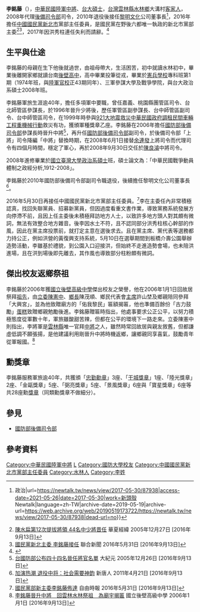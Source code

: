 {{Infobox_officeholder
| name = 李銘藤
| image name =20090819 李副司令視導屏東縣後備指揮部醫療站開設.jpg
| width = 250px
| caption=李銘藤中將（中）於[[國防部後備司令部|後備司令部]]代理司令任內視察[[八八風災|八八風災]]時的[[屏東縣|屏東縣]]後備指揮部醫療站
| Sex = 男 
| now = 中華民國軍事將領 
| period =
| Native place = [[台灣|台灣]][[雲林縣|雲林縣]]
| date of birth = {{Birth year and age|1952}}
| date of death = 
| place of birth = {{TWN}}[[雲林縣|雲林縣]][[水林鄉|水林鄉]]
| place of death = 
| party =  
| educate = 
* [[憲兵學校|憲兵學校]]專科班第1期（1974年班）
* 三軍大學陸軍指揮參謀學院
* 三軍大學戰爭學院
* [[國立臺灣大學|國立臺灣大學]]政治系碩士2008年班
| past =
* 警備總部嘉義、桃園縣團管區司令
* 台北師管區上校參謀長.1992年
* 軍管區少將副參謀長.1996年
* 台中師管區少將副司令.1998年
* 台中師管區少將司令.2000年
* 後備司令部中將參謀長.2006年（晉升中將）
* 後備司令部中將副司令代理司令.2008.6.1-2008.9.30
* 黎明文化公司董事長.2010
* 國民黨新北市市黨部主任委員.2016.5.30
}}

'''李銘藤'''（{{bd|1952年||catIdx=李}}），[[中華民國陸軍|中華民國陸軍]][[中將|中將]]、[[台大|台大]][[碩士|碩士]]，[[台灣|台灣]][[雲林縣|雲林縣]][[水林鄉|水林鄉]]大溝村[[台灣客家人|客家人]]，2008年代理[[國防部後備司令部|後備司令部]]司令，2010年退役後接任[[黎明文化|黎明文化]]公司董事長<ref>{{Cite web|title=國民黨主席選後第1槍 新北市黨部主委李銘藤請辭 {{!}} 政治|url=https://newtalk.tw/news/view/2017-05-30/87938|access-date=2021-05-26|date=2017-05-30|work=新頭殼 Newtalk|language=zh-TW|archive-date=2019-05-19|archive-url=https://web.archive.org/web/20190519173722/https://newtalk.tw/news/view/2017-05-30/87938|dead-url=no}}</ref>，2016年擔任[[中國國民黨|中國國民黨]][[新北市|新北市]]黨部主任委員，是國民黨在野後六都唯一執政的新北市黨部主委<ref>[http://search.huaxia.com/?sText=%C0%EE%C3%F7%B7%B6&page=0&sButton=1&sDate=19990101&eDate=199&iSize=20&iSort=0&iPage=0&iShow=1&iSlop=0&indexType=0 陳水扁第12次提拔將領 44名中少將晋任] {{Wayback|url=http://search.huaxia.com/?sText=%C0%EE%C3%F7%B7%B6&page=0&sButton=1&sDate=19990101&eDate=199&iSize=20&iSort=0&iPage=0&iShow=1&iSlop=0&indexType=0 |date=20190520063629 }} 華夏經緯 2005年12月27日 [2016年9月13日]</ref><ref>[http://udn.com/news/story/6656/1729848 國民黨新北主委 李銘藤接任] {{Wayback|url=http://udn.com/news/story/6656/1729848 |date=20190525140008 }} 聯合新聞 2016年5月31日 [2016年9月13日]</ref>，2017年因洪秀柱連任失利而請辭。<ref>{{Cite web |url=https://newtalk.tw/news/view/2017-05-30/87938 |title=國民黨主席選後第1槍 新北市黨部主委李銘藤請辭 |access-date=2018-01-13 |archive-date=2019-05-19 |archive-url=https://web.archive.org/web/20190519173722/https://newtalk.tw/news/view/2017-05-30/87938 |dead-url=no }}</ref>

==生平與仕途==
李銘藤的母親在生下他後就過世，由祖母帶大，生活困苦，初中就讀水林初中，畢業後離開家鄉就讀台南[[後壁高中|後壁高中]]，高中畢業投筆從戎，畢業於[[憲兵學校|憲兵學校]]專科班第1期（1974年班，與[[陸軍官校|陸軍官校]]正43期同年）、三軍參謀大學及戰爭學院，與台大政治系碩士2008年班。

李銘藤軍旅生涯逾40年，擔任多項軍中要職，曾任嘉義、桃園縣團管區司令、台北師管區參謀長，於1996年晉升少將後，歷任軍管區副參謀長、台中師管區副司令、台中師管區司令，在1999年時參與[[921大地震救災中華民國政府調租民間車輛工程重機械行動|921大地震救災中華民國政府調租民間車輛工程重機械行動]]救災有功，獲頒軍種獎章乙座。李銘藤在2006年擔任[[國防部後備司令部|國防部後備司令部]]參謀長時晉升中將<ref>[http://www.epochtimes.com/b5/5/12/26/n1167192.htm 台國防部公布四十四名晉任將官名單] {{Wayback|url=http://www.epochtimes.com/b5/5/12/26/n1167192.htm |date=20190520123341 }} 大紀元 2005年12月26日 [2016年9月13日]</ref>，再升任[[國防部後備司令部|國防部後備司令部]]副司令，於後備司令部「上將」司令降編「中將」替換時期，在2008年6月1日接替[[余連發|余連發]]上將司令而代理司令有四個月時間，穩定了軍心，再於2008年9月30日交任於[[陳良濬|陳良濬]]中將司令。

2008年進修畢業於[[國立臺灣大學|國立臺灣大學]][[政治系|政治系]][[碩士|碩士]]班，碩士論文為：「中華民國戰爭動員體制之政經分析,1912-2008」。

李銘藤於2010年國防部後備司令部副司令職退役，後續擔任黎明文化公司董事長<ref>[http://www.ntdtv.com/xtr/gb/2011/04/21/a521459.html.-%E5%8A%A0%E6%BC%94%E7%83%AD%E6%BD%AE--%E9%80%80%E5%BD%B9%E4%B8%AD%E5%B0%86%EF%BC%9A%E7%A4%BE%E4%BC%9A%E9%9C%80%E8%A6%81%E7%A5%9E%E9%9F%B5.html 加演热潮 退役中将：社会需要神韵] {{Wayback|url=http://www.ntdtv.com/xtr/gb/2011/04/21/a521459.html.-%E5%8A%A0%E6%BC%94%E7%83%AD%E6%BD%AE--%E9%80%80%E5%BD%B9%E4%B8%AD%E5%B0%86%EF%BC%9A%E7%A4%BE%E4%BC%9A%E9%9C%80%E8%A6%81%E7%A5%9E%E9%9F%B5.html |date=20180114073916 }}新唐人 2011年4月21日 [2016年9月13日]</ref>。

2016年5月30日再接任中國國民黨新北市黨部主任委員。<ref>[http://news.ltn.com.tw/news/local/paper/995458 國民黨部新主委李銘藤佈達] {{Wayback|url=http://news.ltn.com.tw/news/local/paper/995458 |date=20190522060630 }} 自由時報 2016年5月31日 [2016年9月13日]</ref>李在主委任內非常積極認真，找回失聯黨員、招募新黨員，但因過度看重文書作業，導致黨務系統發展方向停滯不前，且因上任主委後未積極拜訪地方人士，以致許多地方頭人對其頗有微詞，無法有效整合地方雜音。後李因水土不符，且不認同部分洪秀柱核心幹部的作風，因此在黨主席投票前，就打定主意在選後求去。且在黨主席、黨代表等選務都力持公正，例如洪營的黃復興支持系統，5月10日在選舉期間到板橋介壽公園舉辦造勢活動，李雖基於禮貌，到公園入口迎接洪，但始終不走進造勢會場，也未陪洪進場，且在洪到場後即先離去，其作風也導致部分柱粉頗有微詞。

==傑出校友返鄉祭祖==
李銘藤於2006年獲[[國立後壁高級中學|國立後壁高級中學]]傑出校友之榮譽，他在2006年1月1日回故居祭拜[[祖先|祖先]]，由[[立委|立委]][[陳憲中|陳憲中]]、[[鄉長|鄉長]]陳茂順、鄉民代表會[[主席|主席]]許山埜及鄉親陪同參拜「大興宮」，並為他致贈廟方的「佑我黎民」匾額揭匾，他也準備百餘份「古力鼓勵」[[蛋糕|蛋糕]]致贈鄉親勉勵後進。李銘藤贈匾時指出，他處事要求公正公平，以努力積極態度從軍數十年，軍旅雖酸甜苦辣，但都在公平的環境下一路走來。立委陳憲中則指出，李將軍是[[雲林縣|雲林縣]]唯一官拜[[中將|中將]]之人，雖然時常回故居與親友敘舊，但都謙虛低調不願張揚，是他建議利用剛晉升中將時機返鄉，讓鄉親同享喜氣，鼓勵青年從軍報國。<ref>[http://www.hpsh.tnc.edu.tw/coherentUnits/alumnus/?menu=honor2&notice_id=5 李銘藤晉升中將　回雲林水林祭祖　為廟宇揭匾] {{webarchive|url=https://web.archive.org/web/20170305002646/http://www.hpsh.tnc.edu.tw/coherentUnits/alumnus/?menu=honor2&notice_id=5 |date=2017-03-05 }}國立後壁高級中學 2006年1月1日 [2016年9月13日]</ref>

== 勳獎章 ==
李銘藤服務軍旅逾40年，共獲頒「[[忠勤勳章|忠勤勳章]]」3座、「[[干城獎章|干城獎章]]」1座、「陸光獎章」2座、「金甌獎章」5座、「弼亮獎章」5座、「景風獎章」6座與「寶星獎章」6座等共28座勳[[獎章|獎章]]（同類勳獎章不做細分）。

== 參見 ==
*[[國防部後備司令部|國防部後備司令部]]

== 參考資料 ==
<references></references>

{{start box}}
{{s-before|[[余連發|余連發]]}}
{{s-title|[[國防部後備司令部|國防部後備司令部]]代理司令|2008年6月1日-2008年9月30日}}
{{s-after|[[陳良濬|陳良濬]]}}
{{end box}}

{{DEFAULTSORT:李}}
[[Category:中華民國陸軍中將|Category:中華民國陸軍中將]]
[[Category:客家裔臺灣人|L]]
[[Category:國防大學校友|Category:國防大學校友]]
[[Category:中國國民黨新北市黨部主任委員|Category:中國國民黨新北市黨部主任委員]]
[[Category:水林人|Category:水林人]]
[[Category:李姓|Category:李姓]]